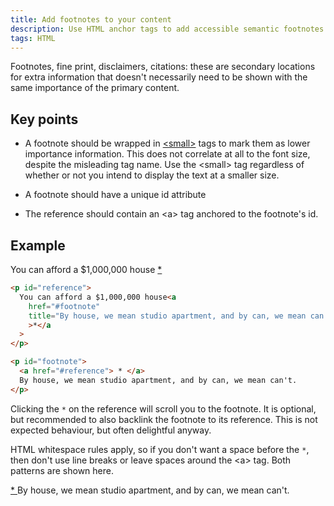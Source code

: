```yaml
---
title: Add footnotes to your content
description: Use HTML anchor tags to add accessible semantic footnotes to your article or webpage
tags: HTML
---
```


Footnotes, fine print, disclaimers, citations: these are secondary locations for extra information that doesn't necessarily need to be shown with the same importance of the primary content.

## Key points

- A footnote should be wrapped in [&lt;small&gt;](https://developer.mozilla.org/en-US/docs/Web/HTML/Element/small) tags to mark them as lower importance information. This does not correlate at all to the font size, despite the misleading tag name. Use the &lt;small&gt; tag regardless of whether or not you intend to display the text at a smaller size.

- A footnote should have a unique id attribute

- The reference should contain an &lt;a&gt; tag anchored to the footnote's id.

## Example

<p id="reference">
  You can afford a $1,000,000 house
  <a
    href="#footnote"
    title="By house, we mean studio apartment, and by can, we mean can't."
  >
    *
  </a>
</p>

```html numbered
<p id="reference">
  You can afford a $1,000,000 house<a
    href="#footnote"
    title="By house, we mean studio apartment, and by can, we mean can't."
    >*</a
  >
</p>

<p id="footnote">
  <a href="#reference"> * </a>
  By house, we mean studio apartment, and by can, we mean can't.
</p>
```

Clicking the `*` on the reference will scroll you to the footnote. It is optional, but recommended to also backlink the footnote to its reference. This is not expected behaviour, but often delightful anyway.

HTML whitespace rules apply, so if you don't want a space before the `*`, then don't use line breaks or leave spaces around the &lt;a&gt; tag. Both patterns are shown here.

<p id="footnote">
  <a href="#reference"> * </a>
  By house, we mean studio apartment, and by can, we mean can't.
</p>

